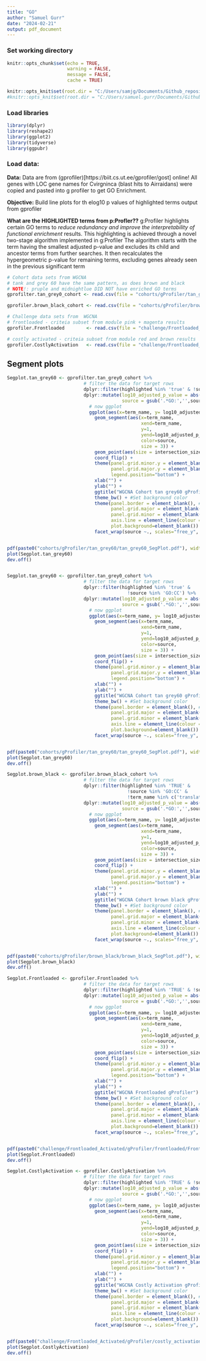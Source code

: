 ```yaml
---
title: "GO"
author: "Samuel Gurr"
date: "2024-02-21"
output: pdf_document
---
```



### Set working directory
```r
knitr::opts_chunk$set(echo = TRUE, 
                      warning = FALSE, 
                      message = FALSE, 
                      cache = TRUE)

knitr::opts_knit$set(root.dir = "C:/Users/samjg/Documents/Github_repositories/Airradians_CellularMolecular_OA/RAnalysis/Output/Transcriptomics/WGCNA/")
#knitr::opts_knit$set(root.dir = "C:/Users/samuel.gurr/Documents/Github_repositories/Airradians_CellularMolecular_OA/RAnalysis")
```

### Load libraries

```r
library(dplyr)
library(reshape2)
library(ggplot2)
library(tidyverse)
library(ggpubr)
```

### Load data: 

**Data:** Data are from (gprofiler)[https://biit.cs.ut.ee/gprofiler/gost] online! All genes with LOC gene names for Cvirgninca (blast hits to Airraidans) were copied and pasted into g profiler to get GO Enrichment. 

**Objective:** Build line plots for th elog10 p values of highlighted terms output from gprofiler

**What are the HIGHLIGHTED terms from p:Profler??** 
g:Profiler highlights certain GO terms to *reduce redundancy and improve the interpretability of functional enrichment* results. This highlighting is achieved through a novel two-stage algorithm implemented in g:Profiler The algorithm starts with the term having the smallest adjusted p-value and excludes its child and ancestor terms from further searches. It then recalculates the hypergeometric p-value for remaining terms, excluding genes already seen in the previous significant term

```r

# Cohort data sets from WGCNA 
# tank and grey 60 have the same pattern, as does brown and black 
# NOTE!: pruple and midnightlue DID NOT have enriched GO terms
gprofilter.tan_grey0_cohort <- read.csv(file = "cohorts/gProfiler/tan_grey60/tan_grey60_GO_master.csv",header = T)

gprofiler.brown_black_cohort <- read.csv(file = "cohorts/gProfiler/brown_black/brown_black_GO_master.csv",header = T)

# Challenge data sets from  WGCNA 
# frontloaded - criteia subset from module pink + magenta results 
gprofiler.Frontloaded        <- read.csv(file = "challenge/Frontloaded_Activated/gProfiler/frontloaded/Frontloaded_GO_master.csv",header = T)

# costly activated - criteia subset from module red and brown results
gprofiler.CostlyActivation   <- read.csv(file = "challenge/Frontloaded_Activated/gProfiler/costly_activation/CostlyActivation_GO_master.csv",header = T)


```


## Segment plots
```r

Segplot.tan_grey60 <- gprofilter.tan_grey0_cohort %>% 
                            # filter the data for target rows
                            dplyr::filter(highlighted %in% 'true' & !source %in% 'GO:CC') %>% 
                            dplyr::mutate(log10_adjusted_p_value = abs(log10(adjusted_p_value)),
                                          source = gsub('.*GO:','',source)) %>% # remove GO: %>% 
                              # now ggplot
                              ggplot(aes(x=term_name, y= log10_adjusted_p_value, size = intersection_size)) + 
                                geom_segment(aes(x=term_name, 
                                                 xend=term_name, 
                                                 y=1, 
                                                 yend=log10_adjusted_p_value, 
                                                 color=source,
                                                 size = 3)) + 
                                geom_point(aes(size = intersection_size), shape =21,  fill = "white") +
                                coord_flip() +
                                theme(panel.grid.minor.y = element_blank(),
                                      panel.grid.major.y = element_blank(),
                                      legend.position="bottom") +
                                xlab("") +
                                ylab("") +
                                ggtitle("WGCNA Cohort tan grey60 gProfiler") + 
                                theme_bw() + #Set background color 
                                theme(panel.border = element_blank(), # Set border
                                      panel.grid.major = element_blank(), #Set major gridlines
                                      panel.grid.minor = element_blank(), #Set minor gridlines
                                      axis.line = element_line(colour = "black"), #Set axes color
                                      plot.background=element_blank()) + #Set the plot background #set title attributes
                                facet_wrap(source ~., scales="free_y", ncol= 1, strip.position="right", shrink = T)


pdf(paste0("cohorts/gProfiler/tan_grey60/tan_grey60_SegPlot.pdf"), width=8, height=5)
plot(Segplot.tan_grey60)
dev.off()


Segplot.tan_grey60 <- gprofilter.tan_grey0_cohort %>% 
                            # filter the data for target rows
                            dplyr::filter(highlighted %in% 'true' & 
                                            !source %in% 'GO:CC') %>% 
                            dplyr::mutate(log10_adjusted_p_value = abs(log10(adjusted_p_value)),
                                          source = gsub('.*GO:','',source)) %>% # remove GO: %>% 
                              # now ggplot
                              ggplot(aes(x=term_name, y= log10_adjusted_p_value, size = intersection_size)) + 
                                geom_segment(aes(x=term_name, 
                                                 xend=term_name, 
                                                 y=1, 
                                                 yend=log10_adjusted_p_value, 
                                                 color=source,
                                                 size = 3)) + 
                                geom_point(aes(size = intersection_size), shape =21,  fill = "white") +
                                coord_flip() +
                                theme(panel.grid.minor.y = element_blank(),
                                      panel.grid.major.y = element_blank(),
                                      legend.position="bottom") +
                                xlab("") +
                                ylab("") +
                                ggtitle("WGCNA Cohort tan grey60 gProfiler") + 
                                theme_bw() + #Set background color 
                                theme(panel.border = element_blank(), # Set border
                                      panel.grid.major = element_blank(), #Set major gridlines
                                      panel.grid.minor = element_blank(), #Set minor gridlines
                                      axis.line = element_line(colour = "black"), #Set axes color
                                      plot.background=element_blank()) + #Set the plot background #set title attributes
                                facet_wrap(source ~., scales="free_y", ncol= 1, strip.position="right", shrink = T)


pdf(paste0("cohorts/gProfiler/tan_grey60/tan_grey60_SegPlot.pdf"), width=5, height=5)
plot(Segplot.tan_grey60)
dev.off()
```

```r

Segplot.brown_black <- gprofiler.brown_black_cohort %>% 
                            # filter the data for target rows
                            dplyr::filter(highlighted %in% 'TRUE' & 
                                            !source %in% 'GO:CC' &
                                            !term_name %in% c('translation', 'structural constituent of ribosome')) %>% 
                            dplyr::mutate(log10_adjusted_p_value = abs(log10(adjusted_p_value)),
                                          source = gsub('.*GO:','',source)) %>% # remove GO: %>% 
                              # now ggplot
                              ggplot(aes(x=term_name, y= log10_adjusted_p_value, size = intersection_size)) + 
                                geom_segment(aes(x=term_name, 
                                                 xend=term_name, 
                                                 y=1, 
                                                 yend=log10_adjusted_p_value, 
                                                 color=source,
                                                 size = 3)) + 
                                geom_point(aes(size = intersection_size), shape =21,  fill = "white") +
                                coord_flip() +
                                theme(panel.grid.minor.y = element_blank(),
                                      panel.grid.major.y = element_blank(),
                                      legend.position="bottom") +
                                xlab("") +
                                ylab("") +
                                ggtitle("WGCNA Cohort brown black gProfiler") + 
                                theme_bw() + #Set background color 
                                theme(panel.border = element_blank(), # Set border
                                      panel.grid.major = element_blank(), #Set major gridlines
                                      panel.grid.minor = element_blank(), #Set minor gridlines
                                      axis.line = element_line(colour = "black"), #Set axes color
                                      plot.background=element_blank()) + #Set the plot background #set title attributes
                                facet_wrap(source ~., scales="free_y", ncol= 1, strip.position="right", shrink = T)


pdf(paste0("cohorts/gProfiler/brown_black/brown_black_SegPlot.pdf"), width=10, height=5)
plot(Segplot.brown_black)
dev.off()
```


```r

Segplot.Frontloaded <- gprofiler.Frontloaded %>% 
                            # filter the data for target rows
                            dplyr::filter(highlighted %in% 'TRUE' & !source %in% 'GO:CC') %>% 
                            dplyr::mutate(log10_adjusted_p_value = abs(log10(adjusted_p_value)),
                                          source = gsub('.*GO:','',source)) %>% # remove GO: %>% 
                              # now ggplot
                              ggplot(aes(x=term_name, y= log10_adjusted_p_value, size = intersection_size)) + 
                                geom_segment(aes(x=term_name, 
                                                 xend=term_name, 
                                                 y=1, 
                                                 yend=log10_adjusted_p_value, 
                                                 color=source,
                                                 size = 3)) + 
                                geom_point(aes(size = intersection_size), shape =21,  fill = "white") +
                                coord_flip() +
                                theme(panel.grid.minor.y = element_blank(),
                                      panel.grid.major.y = element_blank(),
                                      legend.position="bottom") +
                                xlab("") +
                                ylab("") +
                                ggtitle("WGCNA Frontloaded gProfiler") + 
                                theme_bw() + #Set background color 
                                theme(panel.border = element_blank(), # Set border
                                      panel.grid.major = element_blank(), #Set major gridlines
                                      panel.grid.minor = element_blank(), #Set minor gridlines
                                      axis.line = element_line(colour = "black"), #Set axes color
                                      plot.background=element_blank()) + #Set the plot background #set title attributes
                                facet_wrap(source ~., scales="free_y", ncol= 1, strip.position="right", shrink = T)


pdf(paste0("challenge/Frontloaded_Activated/gProfiler/frontloaded/Frontloaded_SegPlot.pdf"), width=5, height=5)
plot(Segplot.Frontloaded)
dev.off()


```

```r

Segplot.CostlyActivation <- gprofiler.CostlyActivation %>% 
                            # filter the data for target rows
                            dplyr::filter(highlighted %in% 'TRUE' & !source %in% 'GO:CC') %>% 
                            dplyr::mutate(log10_adjusted_p_value = abs(log10(adjusted_p_value)),
                                          source = gsub('.*GO:','',source)) %>% # remove GO: %>% 
                              # now ggplot
                              ggplot(aes(x=term_name, y= log10_adjusted_p_value, size = intersection_size)) + 
                                geom_segment(aes(x=term_name, 
                                                 xend=term_name, 
                                                 y=1, 
                                                 yend=log10_adjusted_p_value, 
                                                 color=source,
                                                 size = 3)) + 
                                geom_point(aes(size = intersection_size), shape =21,  fill = "white") +
                                coord_flip() +
                                theme(panel.grid.minor.y = element_blank(),
                                      panel.grid.major.y = element_blank(),
                                      legend.position="bottom") +
                                xlab("") +
                                ylab("") +
                                ggtitle("WGCNA Costly Activation gProfiler") + 
                                theme_bw() + #Set background color 
                                theme(panel.border = element_blank(), # Set border
                                      panel.grid.major = element_blank(), #Set major gridlines
                                      panel.grid.minor = element_blank(), #Set minor gridlines
                                      axis.line = element_line(colour = "black"), #Set axes color
                                      plot.background=element_blank()) + #Set the plot background #set title attributes
                                facet_wrap(source ~., scales="free_y", ncol= 1, strip.position="right", shrink = T)


pdf(paste0("challenge/Frontloaded_Activated/gProfiler/costly_activation/CostlyActivation_SegPlot.pdf"), width=5, height=5)
plot(Segplot.CostlyActivation)
dev.off()


```